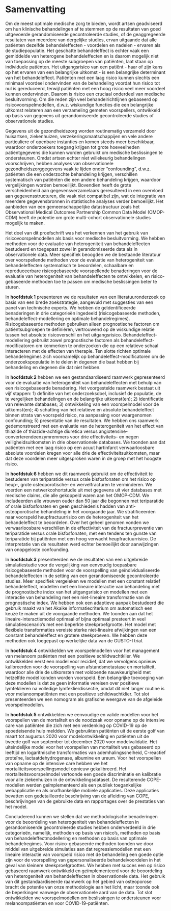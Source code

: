 # Samenvatting {.unnumbered}

Om de meest optimale medische zorg te bieden, wordt artsen geadviseerd om hun
klinische behandelingen af te stemmen op de resultaten van goed uitgevoerde
gerandomiseerde gecontroleerde studies, of de geaggregeerde resultaten van
meerdere van dergelijke studies, ervan uitgaande dat alle patiënten dezelfde
behandeleffecten - voordelen en nadelen - ervaren als de studiepopulatie. Het
geschatte behandeleffect is echter vaak een gemiddelde van heterogene
behandeleffecten en is daarom mogelijk niet van toepassing op de meeste
subgroepen van patiënten, laat staan op individuele patiënten. Het
uitgangsrisico van een patiënt - haar of zijn kans op het ervaren van een
belangrijke uitkomst - is een belangrijke determinant van het behandeleffect.
Patiënten met een laag risico kunnen slechts een minimaal voordeel ondervinden
van de behandeling voordat hun risico tot nul is gereduceerd, terwijl patiënten
met een hoog risico veel meer voordeel kunnen ondervinden. Daarom is risico een
cruciaal onderdeel van medische besluitvorming. Om die reden zijn veel
behandelrichtlijnen gebaseerd op risicovoorspelmodellen, d.w.z. wiskundige
functies die een belangrijke uitkomst relateren aan een verzameling gemeten
voorspellers, ontwikkeld op basis van gegevens uit gerandomiseerde
gecontroleerde studies of observationele studies.

Gegevens uit de gezondheidszorg worden routinematig verzameld door huisartsen,
ziekenhuizen, verzekeringsmaatschappijen en vele andere particuliere of openbare
instanties en komen steeds meer beschikbaar, waardoor onderzoekers toegang
krijgen tot grote hoeveelheden patiëntgegevens die kunnen worden gebruikt om
medische beslissingen te ondersteunen. Omdat artsen echter niet willekeurig
behandelingen voorschrijven, hebben analyses van observationele
gezondheidszorggegevens vaak te lijden onder “confounding”, d.w.z. patiënten die
een onderzochte behandeling krijgen, verschillen systematisch van patiënten die
een andere behandeling krijgen, waardoor vergelijkingen worden bemoeilijkt.
Bovendien heeft de grote verscheidenheid aan gegevensverzamelaars geresulteerd
in een overvloed aan gegevensstructuren, die vaak niet compatibel zijn, wat de
integratie van meerdere gegevensbronnen in statistische analyses verder
bemoeilijkt. Het aanbieden van een gemeenschappelijke datastructuur zoals het
Observational Medical Outcomes Partnership Common Data Model (OMOP-CDM) heeft de
potentie om grote multi-cohort observationele studies mogelijk te maken.

Het doel van dit proefschrift was het verkennen van het gebruik van
risicovoorspelmodellen als basis voor medische besluitvorming. We hebben
methoden voor de evaluatie van heterogeniteit van behandeleffecten bestudeerd en
toegepast  zowel in gerandomiseerde data als in observationele data. Meer
specifiek beoogden we de bestaande literatuur over voorspellende methoden voor
de evaluatie van heterogeniteit van behandeleffecten systematisch te beoordelen,
schaalbare en reproduceerbare risicogebaseerde voorspellende benaderingen voor
de evaluatie van heterogeniteit van behandeleffecten te ontwikkelen, en
risico-gebaseerde methoden toe te passen om medische beslissingen beter te
sturen.

In **hoofdstuk 1** presenteren we de resultaten van een literatuuronderzoek op
basis van een brede zoekstrategie, aangevuld met suggesties van een panel van
technische experts. We hebben de geïdentificeerde benaderingen in drie
categorieën ingedeeld (risicogebaseerde methoden, behandeleffect-modellering en
optimale behandelregimes). Risicogebaseerde methoden gebruiken alleen
prognostische factoren om patiëntsubgroepen te definiëren, vertrouwend op de
wiskundige relatie tussen het absolute risicoverschil en het uitgangsrisico.
Behandeleffect-modellering gebruikt zowel prognostische factoren als
behandeleffect-modificatoren om kenmerken te onderzoeken die op een relatieve
schaal interacteren met de effecten van therapie. Ten slotte richten optimale
behandelregimes zich voornamelijk op behandeleffect-modificatoren om de
onderzoekspopulatie in te delen in degenen die baat hebben bij behandeling en
degenen die dat niet hebben.

In **hoofdstuk 2** hebben we een gestandaardiseerd raamwerk gepresenteerd voor
de evaluatie van heterogeniteit van behandeleffecten met behulp van een
risicogebaseerde benadering. Het voorgestelde raamwerk bestaat uit vijf stappen:
1) definitie van het onderzoeksdoel, inclusief de populatie, de te vergelijken
behandelingen en de belangrijke uitkomst(en); 2) identificatie van relevante
databases; 3) ontwikkeling van een voorspelmodel voor de uitkomst(en); 4)
schatting van het relatieve en absolute behandeleffect binnen strata van
voorspeld risico, na aanpassing voor waargenomen confounding; 5) presentatie van
de resultaten. We hebben ons raamwerk gedemonstreerd met een evaluatie van de
heterogeniteit van het effect van thiazide of thiazide-achtige diuretica versus
angiotensine-converterendeenzymremmers voor drie effectiviteits- en negen
veiligheidsuitkomsten in drie observationele databases. We toonden aan dat
patiënten met een laag risico op een acuut hartinfarct verwaarloosbare absolute
voordelen kregen voor alle drie de effectiviteitsuitkomsten, maar dat deze
voordelen meer uitgesproken waren in de groep met het hoogste risico.

In **hoofdstuk 6** hebben we dit raamwerk gebruikt om de  effectiviteit te
bestuderen van teriparatide versus orale bisfosfonaten om het risico op heup-,
grote osteoporotische- en wervelfracturen te verminderen. We voerden een
netwerkcohortstudie uit met gegevens uit vier databases met medische claims, die
alle gekoppeld waren aan het OMOP-CDM. We includeerden alle vrouwen ouder dan 50
jaar die begonnen met teriparatide of orale bisfosfonaten en geen geschiedenis
hadden van anti-osteoporotische behandeling in het voorgaande jaar. We
stratificeerden naar voorspeld heupfractuurrisico om de heterogeniteit van het
behandeleffect te beoordelen. Over het geheel genomen vonden we verwaarloosbare
verschillen in de effectiviteit van de fractuurpreventie van teriparatide versus
orale bisfosfonaten, met een tendens ten gunste van teriparatide bij patiënten
met een hoog verwacht heupfractuurrisico. De interpretatie van de resultaten
werd echter bemoeilijkt door aanwijzingen van onopgeloste confounding.

In **hoofdstuk 3** presenteerden we de resultaten van een uitgebreide
simulatiestudie voor de vergelijking van eenvoudig toepasbare risicogebaseerde
methoden voor de voorspelling van geïndividualiseerde behandeleffecten in de
setting van een gerandomiseerde gecontroleerde studies. Meer specifiek
vergeleken we modellen met een constant relatief behandeleffect, modellen met
een lineaire interactie van behandeling met de prognostische index van het
uitgangsrisico en modellen met een interactie van behandeling met een
niet-lineaire transformatie van de prognostische index. We hebben ook een
adaptieve aanpak bestudeerd die gebruik maakt van het Akaike informatiecriterium
om automatisch een keuze te maken uit de voorgaande methoden. We toonden aan dat
het lineaire-interactiemodel optimaal of bijna optimaal presteert in veel
simulatiescenario's met een beperkte steekproefgrootte. Het model met flexibele
transformaties vereiste sterke niet-lineaire afwijkingen van een constant
behandeleffect en grotere steekproeven. We hebben deze methoden ook toegepast op
werkelijke data van de GUSTO-I trial.

In **hoofdstuk 4** ontwikkelden we voorspelmodellen voor het management van
melanoom patiënten met een positieve schildwachtklier. We ontwikkelden eerst een
model voor recidief, dat we vervolgens opnieuw kalibreerden voor de voorspelling
van afstandsmetastase en mortaliteit, waardoor alle drie de uitkomsten met
voldoende nauwkeurigheid met hetzelfde model konden worden voorspeld. Een
belangrijke toevoeging van deze modellen is dat ze geen informatie vereisen over
positieve lymfeklieren na volledige lymfeklierdissectie, omdat dit niet langer
routine is voor melanoompatiënten met een positieve schildwachtklier. Tot slot
presenteerden we een nomogram als grafische weergave van de afgeleide
voorspelmodellen.

In **hoofdstuk 5** ontwikkelden we eenvoudige en valide modellen voor het
voorspellen van de mortaliteit en de noodzaak voor opname op de intensive care
van patiënten die zich met een verdenking op COVID-19 op de spoedeisende hulp
meldden. We gebruikten patiënten uit de eerste golf van maart tot augustus 2020
voor modelontwikkeling en patiënten uit de tweede golf van september tot
december 2020 voor modelvalidatie. Het uiteindelijke model voor het voorspellen
van mortaliteit was gebaseerd op leeftijd en logaritmische transformaties van
ademhalingssnelheid, C-reactief proteïne, lactaatdehydrogenase, albumine en
ureum. Voor het voorspellen van opname op de intensive care hebben we het
mortaliteitsvoorspellingsmodel opnieuw gekalibreerd. Het
mortaliteitsvoorspelmodel vertoonde een goede discriminatie en kalibratie voor
alle ziekenhuizen in de ontwikkelingsdataset. De resulterende COPE-modellen
werden geïmplementeerd als een publiek toegankelijke webapplicatie en als
onafhankelijke mobiele applicaties. Deze applicaties bevatten een gedetailleerde
beschrijving van de afleiding van COPE, beschrijvingen van de gebruikte data en
rapportages over de prestaties van het model.

Concluderend kunnen we stellen dat we methodologische benaderingen voor de
beoordeling van heterogeniteit van behandeleffecten in gerandomiseerde
gecontroleerde studies hebben onderverdeeld in drie categorieën, namelijk,
methoden op basis van risico's, methoden op basis van behandeleffectmodellering
en methoden op basis van optimale behandelregimes. Voor risico-gebaseerde
methoden toonden we door middel van uitgebreide simulaties aan dat
regressiemodellen met een lineaire interactie van voorspeld risico met de
behandeling een goede optie zijn voor de voorspelling van gepersonaliseerde
behandelvoordelen in het geval van kleinere steekproefgroottes. We hebben met
succes een op risico gebaseerd raamwerk ontwikkeld en geïmplementeerd voor de
beoordeling van heterogeniteit van behandeleffecten in observationele data. Het
gebruik van dit gestandaardiseerde raamwerk op het gebied van osteoporose bracht
de potentie van onze methodologie aan het licht, maar toonde ook de beperkingen
vanwege de observationele aard van de data. Tot slot ontwikkelden we
voorspelmodellen om beslissingen te ondersteunen voor melanoompatiënten en voor
COVID-19-patiënten.
